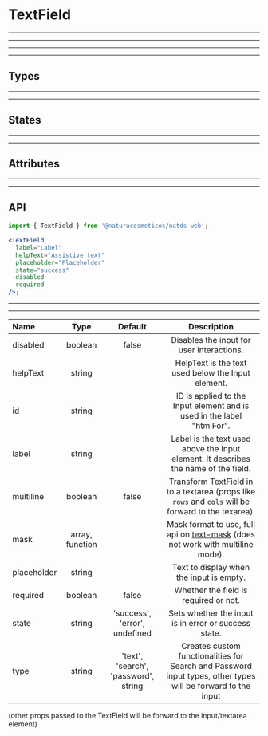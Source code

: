 
# TextField

---
---
---
---

## Types

<Provider theme={themes.natura.light}>
  <ComponentWithLabel componentList={types} />
</Provider>

---
---

## States

<Provider theme={themes.natura.light}>
  <ComponentWithLabel componentList={states} />
</Provider>

---
---

## Attributes

<Provider theme={themes.natura.light}>
  <ComponentWithLabel componentList={attributes} />
</Provider>

---
---

## API

```jsx highlight-line="2"
import { TextField } from '@naturacosmeticos/natds-web';

<TextField
  label="Label"
  helpText="Assistive text"
  placeholder="Placeholder"
  state="success"
  disabled
  required
/>;
```

---
---

| Name                      | Type                                            | Default                               | Description
| :--                       | :-:                                             | :-:                                   | :-:
| disabled                  | boolean                                         | false                                 | Disables the input for user interactions.
| helpText                  | string                                          |                                       | HelpText is the text used below the Input element.
| id                        | string                                          |                                       | ID is applied to the Input element and is used in the label "htmlFor".
| label                     | string                                          |                                       | Label is the text used above the Input element. It describes the name of the field.
| multiline                 | boolean                                         | false                                 | Transform TextField in to a textarea (props like `rows` and `cols` will be forward to the texarea).
| mask                      | array, function                                 |                                       | Mask format to use, full api on [text-mask](https://github.com/text-mask/text-mask) (does not work with multiline mode).
| placeholder               | string                                          |                                       | Text to display when the input is empty.
| required                  | boolean                                         | false                                 | Whether the field is required or not.
| state                     | string                                          | 'success', 'error', undefined         | Sets whether the input is in error or success state.
| type                      | string                                          | 'text', 'search', 'password', string  | Creates custom functionalities for Search and Password input types, other types will be forward to the input

(other props passed to the TextField will be forward to the input/textarea element)
